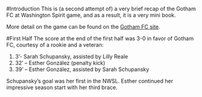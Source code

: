 #Introduction
This is (a second attempt of) a very brief recap of the Gotham FC at Washington Spirit game, and as a result, it is a very mini book.

More detail on the game can be found on the [Gotham FC site](https://www.gothamfc.com/news/gotham-fc-caps-road-swing-with-victory-over-washington-spirit).

#First Half
The score at the end of the first half was 3-0 in favor of Gotham FC, courtesy of a rookie and a veteran:

1. 3’- Sarah Schupansky, assisted by Lilly Reale
2. 32’ – Esther González (penalty kick)
3. 39’ – Esther González, assisted by Sarah Schupansky

Schupansky's goal was her first in the NWSL. Esther continued her impressive season start with her third brace.
